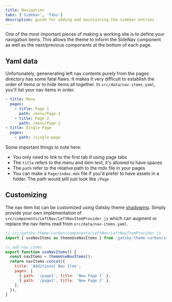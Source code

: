 ```yaml
---
title: Navigation
tabs: ['Sidebar', 'Tabs']
description: guide for adding and maintaining the sidebar entries
---
```


<PageDescription>

One of the most important pieces of making a working site is to define your navigation items. This allows the theme to inform the SideNav component as well as the next/previous components at the bottom of each page.

</PageDescription>

## Yaml data

Unfortunately, genenerating left nav contents purely from the pages directory has some fatal flaws. It makes it very difficult to establish the order of items or to hide items all together. In `src/data/nav-items.yaml`, you'll list your nav items in order.

```yaml
- title: Menu
  pages:
    - title: Page 1
      path: /menu/Page-1
    - title: Page 2
      path: /menu/Page-2
- title: Single Page
  pages:
    - path: /single-page
```

Some important things to note here:

- You only need to link to the first tab if using page tabs
- The `title` refers to the menu and item text, it's allowed to have spaces
- The `path` refer to the relative path to the mdx file in your pages
- You can make a `Page/index.mdx` file if you'd prefer to have assets in a folder.
  The path would still just look like `/Page`

## Customizing

The nav item list can be customized using Gatsby theme [shadowing](../shadowing).
Simply provide your own implementation of `src/components/LeftNav/LeftNavItemProvider.js` which can augment or replace the nav items read from `src/data/nav-items.yaml`.

```javascript
// src/gatsby-theme-carbon/components/LeftNav/LeftNavItemProvider.js
import { useNavItems as themeUseNavItems } from 'gatsby-theme-carbon/src/components/LeftNav/LeftNavItemProvider';

// add nav items
export function useNavItems() {
  const navItems = themeUseNavItems();
  return navItems.concat({
    title: 'Additional Nav Item',
    pages: [
      { path: '/page1', title: 'New Page 1' },
      { path: '/page2', title: 'New Page 2' },
    ],
  });
}
```
